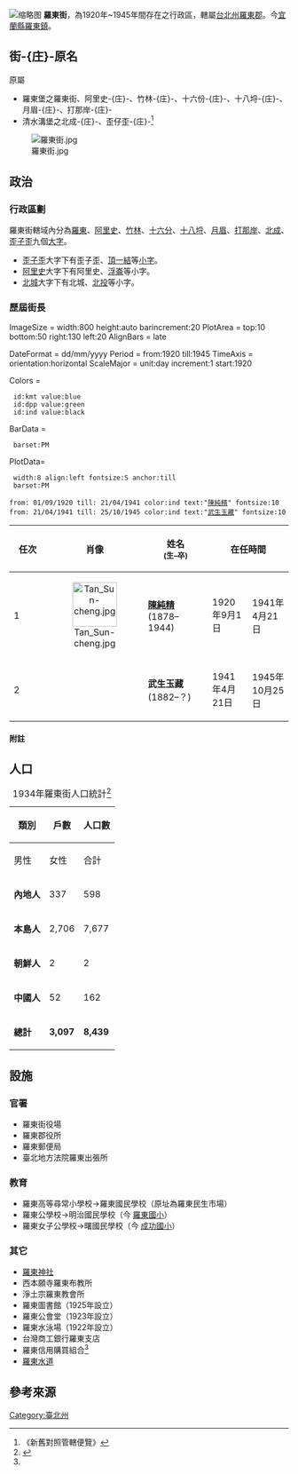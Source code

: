 [[File:羅東街役場.jpg|缩略图]]
'''羅東街'''，為1920年~1945年間存在之行政區，轄屬[[臺北州|台北州]][[羅東郡|羅東郡]]。今[[宜蘭縣|宜蘭縣]][[羅東鎮_(臺灣)|羅東鎮]]。

==街-{庄}-原名==
原屬
*羅東堡之羅東街、阿里史-{庄}-、竹林-{庄}-、十六份-{庄}-、十八埒-{庄}-、月眉-{庄}-、打那岸-{庄}-
*清水溝堡之北成-{庄}-、歪仔歪-{庄}-<ref>《新舊對照管轄便覽》</ref>
[[File:羅東街.jpg|thumb]]

==政治==
===行政區劃===
羅東街轄域內分為[[羅東_(大字)|羅東]]、[[阿里史_(羅東鎮)|阿里史]]、[[竹林_(宜蘭縣)|竹林]]、[[十六分|十六分]]、[[十八埒|十八埒]]、[[月眉_(宜蘭縣)|月眉]]、[[打那岸|打那岸]]、[[北成|北成]]、[[歪子歪|歪子歪]]九個[[大字_(行政區劃)|大字]]。

*[[歪子歪|歪子歪]]大字下有歪子歪、[[頂一結|頂一結]]等[[小字|小字]]。
*[[阿里史|阿里史]]大字下有阿里史、[[浮崙|浮崙]]等小字。
*[[北城|北城]]大字下有北城、[[北投_(宜蘭縣)|北投]]等小字。

===歷屆街長===
<timeline>
ImageSize = width:800 height:auto barincrement:20
PlotArea  = top:10 bottom:50 right:130 left:20
AlignBars = late

DateFormat = dd/mm/yyyy 
Period     = from:1920 till:1945
TimeAxis   = orientation:horizontal
ScaleMajor = unit:day increment:1 start:1920

Colors     =
  id:kmt value:blue
  id:dpp value:green
  id:ind value:black

BarData =
  barset:PM

PlotData=
  width:8 align:left fontsize:S anchor:till
  barset:PM

 from: 01/09/1920 till: 21/04/1941 color:ind text:"[[陳純精|陳純精]]" fontsize:10
 from: 21/04/1941 till: 25/10/1945 color:ind text:"[[武生玉藏|武生玉藏]]" fontsize:10

</timeline>


{| class="wikitable" style="text-align:center"
|--
! width = "50" |任次
! width = "50" |肖像
! width="100"|姓名<br><small>(生–卒)</small>
! colspan=2 width="50"|在任時間
! width="250"|備註
|-- bgcolor=#EEEEEE
|1
|align=center|[[File:Tan_Sun-cheng.jpg|80px]]
| '''[[陳純精|陳純精]]'''<br>(1878–1944)</small>
| 1920年9月1日{{efn|原[[宜蘭廳|宜蘭廳]]羅東區長。}} || 1941年4月21日 
|[[立法委員|立法委員]][[陳文茜|陳文茜]]之曾祖父。
|-- bgcolor=#EEEEEE
|2
|align=center|
| '''武生玉藏'''<br>(1882–？)</small>
| 1941年4月21日{{efn|原[[臺北州|臺北州]][[新莊郡|新莊郡]][[鹭洲庄|鹭洲庄]]長。}} || 1945年10月25日
|
|}

==== 附註 ====
<div class="references-small">
{{NoteFoot}}
</div>

{{notelist|iger=}}

== 人口 ==
{| class="wikitable"
|+1934年羅東街人口統計<ref name=":0">{{Cite web|title=羅東街勢一覽|url=http://stfb.ntl.edu.tw/cgi-bin/gs32/gsweb.cgi?o=dbook&s=id=%22jpli2012-bk-sxt_0757_155_1934%22.&searchmode=basic|accessdate=|author=|date=1934-10-25|format=|publisher=羅東郡|language=}}</ref>
! rowspan="2" |類別
! rowspan="2" |戶數
! colspan="3" |人口數
|-
!男性
!女性
!合計
|-
|'''內地人'''
|337
|598
|554
|1,152
|-
|'''本島人'''
|2,706
|7,677
|7,315
|14,992
|-
|'''朝鮮人'''
|2
|2
|9
|11
|-
|'''中國人'''
|52
|162
|53
|215
|-
|'''總計'''
|'''3,097'''
|'''8,439'''
|'''7,931'''
|'''16,370'''
|}

== 設施 ==

=== 官署 ===

* 羅東街役場
* 羅東郡役所
* 羅東郵便局
* 臺北地方法院羅東出張所

=== 教育 ===

* 羅東高等尋常小學校→羅東國民學校（原址為羅東民生市場）
* 羅東公學校→明治國民學校（今 [[宜蘭縣羅東鎮羅東國民小學|羅東國小]]）
* 羅東女子公學校→曙國民學校（今 [[宜蘭縣羅東鎮成功國民小學|成功國小]]）

=== 其它 ===

* [[羅東神社|羅東神社]]
* 西本願寺羅東布教所
* 淨土宗羅東教會所
* 羅東圖書館（1925年設立）
* 羅東公會堂（1923年設立）
* 羅東水泳場（1922年設立）
* 台灣商工銀行羅東支店
* 羅東信用購買組合<ref name=":0" />
* [[羅東水道|羅東水道]]

== 參考來源 ==
{{reflist}}

{{臺北州}}
{{羅東郡}}
[[Category:臺北州|Category:臺北州]]